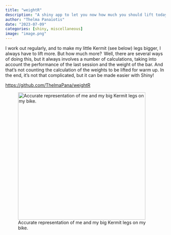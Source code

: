 ```yaml
---
title: "weightR"
description: "A shiny app to let you now how much you should lift today."
author: "Thelma Panaïotis"
date: "2023-07-09"
categories: [shiny, miscellaneous]
image: "image.png"
---
```


I work out regularly, and to make my little Kermit (see below) legs bigger, I always have to lift more. But how much more?  Well, there are several ways of doing this, but it always involves a number of calculations, taking into account the performance of the last session and the weight of the bar. And that's not counting the calculation of the weights to be lifted for warm up. In the end, it's not that complicated, but it can be made easier with Shiny!

<https://github.com/ThelmaPana/weightR>

![Accurate representation of me and my big Kermit legs on my bike.](kermit.jpg){width="400"}
